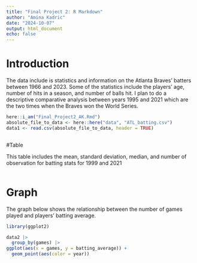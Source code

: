 ```yaml
---
title: "Final Project 2: R Markdown"
author: "Amina Kadric"
date: "2024-10-07"
output: html_document
echo: false
---
```


# Introduction

The data include is statistics and information on the Atlanta Braves' batters between 1966 and 2023. Some of the statistics include the players' age, number of hits in a season, and number of balls hit. I plan to do a descriptive comparative analysis between years 1995 and 2021 which are the two times when the Braves won the World Series. 


``` r
here::i_am("Final_Project2_AK.Rmd")
absolute_file_to_data <- here::here("data", "ATL_batting.csv")
data1 <- read.csv(absolute_file_to_data, header = TRUE)
```



```r

```

#Table 

This table includes the mean, standard deviation, median, and number of observation for batting stats for 1999 and 2021

```r

```


# Graph

The graph below shows the relationship between the number of games played and players' batting average.

```r
library(ggplot2)

data2 |>
  group_by(games) |>
ggplot(aes(x = games, y = batting_average)) +
  geom_point(aes(color = year))
```


